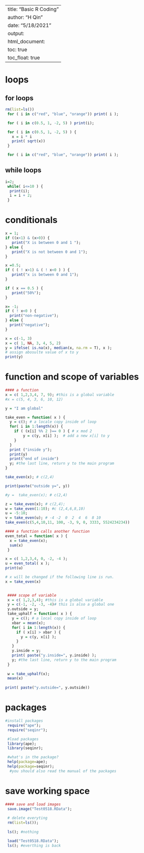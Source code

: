 
---
title: "Basic R Coding"
author: "H Qin"
date: "5/18/2021"
output:
  html_document: 
    toc: true
    toc_float: true 
---


# loops

## for loops
```r
rm(list=ls())
 for ( i in c("red", "blue", "orange")) print( i );
```


```r
 for ( i in c(0.5, 1, -2, 5) ) print(i);
```



```r
 for ( i in c(0.5, 1, -2, 5) ) {
   x = i * i
   print( sqrt(x))
 }
```

```r
 for ( i in c("red", "blue", "orange")) print( i );

```


## while loops 

```r
i=2;
 while( i<=10 ) { 
  print(i); 
  i = i + 2; 
 }
```


# conditionals

```r
x = 1;
if ((x<1) & (x>0)) { 
   print("X is between 0 and 1 ");
} else {
   print("X is not between 0 and 1");
}
```


```r
x =0.5;
if ( ( ! x>1) & ( ! x<0 ) ) {
   print("x is between 0 and 1");
}

if ( x == 0.5 ) {
   print("50%");
}

```


```r
x= -1;
if ( ! x<0 ) {
  print("non-negative");
} else {
  print("negative");
}

x = c(-1, 3)
x = c( 1, NA, 3, 4, 5, 2)
y = ifelse( is.na(x), median(x, na.rm = T), x ); 
# assign abosulte value of x to y
print(y)
```

# function and scope of variables

```r
#### a function
x = c( 1,2,3,4, 7, 9); #this is a global variable
#x = c(5, 4, 3, 6, 10, 12)

y = "I am global"
```


```r
take_even = function( x ) {
  y = c(); # a locale copy inside of loop
  for( i in 1:length(x)) {
    if ( (x[i] %% 2 )== 0 ) { # x mod 2
        y = c(y, x[i] );  # add a new x[i] to y
    }
  }
  print ("inside y");
  print(y)
  print("end of inside")
  y; #the last line, return y to the main program
}

take_even(x); # c(2,4)

print(paste("outside y=", y))

#y =  take_even(x); # c(2,4)

z = take_even(x); # c(2,4);
w = take_even(1:10); #c (2,4,6,8,10)
u = -5:10;
v = take_even(u); # -4 -2  0  2  4  6  8 10
take_even(c(5,4,10,11, 100, -3, 9, 0, 3333, 5524234234))

```


```r
#### a function calls another function
even_total = function( x ) {
  x = take_even(x);
  sum(x)
 }

x = c( 1,2,3,4, 0, -2, -4 );
u = even_total( x );
print(u)

# x will be changed if the following line is run.
x = take_even(x)
 
```

 
```r
 #### scope of variable 
 x = c( 1,2,3,4); #this is a global variable
 y = c(-1, -2, -3, -4)# this is also a global one
 y.outside = y; 
 take_uphalf = function( x ) {
   y = c(); # a local copy inside of loop
   xbar = mean(x); 
   for( i in 1:length(x)) {
     if ( x[i] > xbar ) { 
       y = c(y, x[i] );
     }
   }
   y.inside = y; 
   print( paste("y.inside=", y.inside) ); 
   y; #the last line, return y to the main program
 }
 
 w = take_uphalf(x);
 mean(x)
 
print( paste("y.outside=", y.outside))
```
 
 
# packages

```r
#install packages
 require("ape");
 require("seqinr");

 #load packages
 library(ape);
 library(seqinr);

 #what's in the package?
 help(package=ape);
 help(package=seqinr);
  #you should also read the manual of the packages

```
# save working space
 
```r

#### save and load images
 save.image("Test0518.RData");
 
 # delete everyting 
 rm(list=ls());
 
 ls(); #nothing

 load("Test0518.RData");
 ls(); #everthing is back


```
 
 